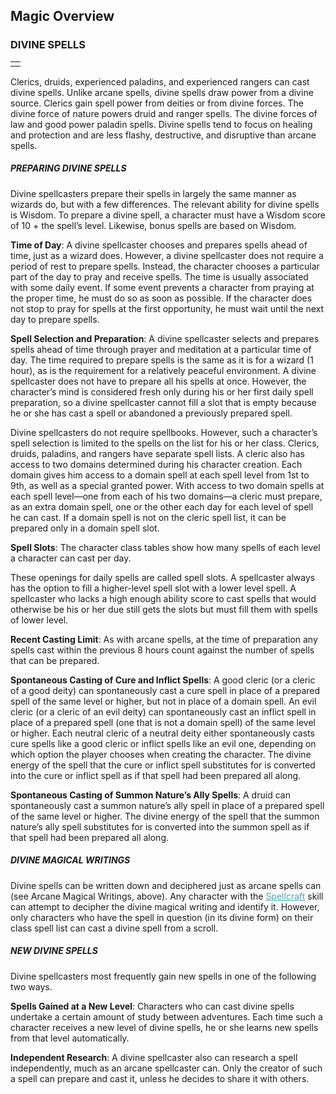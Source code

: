 
<a id="magic-overview"></a><h2>Magic Overview</h2>
<a id="divine-spells"></a><h3>DIVINE SPELLS</h3>
<table border="0" cellpadding="0" cellspacing="0" style="width: 100%">
<tbody>
<tr>
<td></td>
</tr>
</tbody>
</table>
<p class="initial">Clerics, druids, experienced paladins, and
experienced rangers can cast divine spells. Unlike arcane spells,
divine spells draw power from a divine source. Clerics gain spell power
from deities or from divine forces. The divine force of nature powers
druid and ranger spells. The divine forces of law and good power
paladin spells. Divine spells tend to focus on healing and protection
and are less flashy, destructive, and disruptive than arcane spells.</p>
<a id="preparing-divine-spells"></a><h5>PREPARING DIVINE SPELLS</h5>
<p class="initial">Divine spellcasters prepare their spells in
largely the same manner as wizards do, but with a few differences. The
relevant ability for divine spells is Wisdom. To prepare a divine
spell, a character must have a Wisdom score of 10 + the spell&#8217;s level.
Likewise, bonus spells are based on Wisdom.</p>
<a id="preparing-divine-spells-time-of-day"></a><p><b>Time of Day</b>: A divine spellcaster chooses and prepares
spells ahead of time, just as a wizard does. However, a divine
spellcaster does not require a period of rest to prepare spells.
Instead, the character chooses a particular part of the day to pray and
receive spells. The time is usually associated with some daily event.
If some event prevents a character from praying at the proper time, he
must do so as soon as possible. If the character does not stop to pray
for spells at the first opportunity, he must wait until the next day to
prepare spells.</p>
<a id="divine-spell-selection-and-preparation"></a><p><b>Spell Selection and Preparation</b>: A divine spellcaster
selects and prepares spells ahead of time through prayer and meditation
at a particular time of day. The time required to prepare spells is the
same as it is for a wizard (1 hour), as is the requirement for a
relatively peaceful environment. A divine spellcaster does not have to
prepare all his spells at once. However, the character&#8217;s mind is
considered fresh only during his or her first daily spell preparation,
so a divine spellcaster cannot fill a slot that is empty because he or
she has cast a spell or abandoned a previously prepared spell.</p>
<p>Divine spellcasters do not require spellbooks. However, such a
character&#8217;s spell selection is limited to the spells on the list for
his or her class. Clerics, druids, paladins, and rangers have separate
spell lists. A cleric also has access to two domains determined during
his character creation. Each domain gives him access to a domain spell
at each spell level from 1st to 9th, as well as a special granted
power. With access to two domain spells at each spell level&#8212;one from
each of his two domains&#8212;a cleric must prepare, as an extra domain
spell, one or the other each day for each level of spell he can cast.
If a domain spell is not on the cleric spell list, it can be prepared
only in a domain spell slot.</p>
<a id="preparing-divine-spells-and-spell-slots"></a><p><b>Spell Slots</b>: The character class tables show how many
spells of each level a character can cast per day.</p>
<p>These openings for daily spells are called spell slots. A
spellcaster always has the option to fill a higher-level spell slot
with a lower level spell. A spellcaster who lacks a high enough ability
score to cast spells that would otherwise be his or her due still gets
the slots but must fill them with spells of lower level. </p>
<a id="preparing-divine-spells-and-recent-casting-limit"></a><p><b>Recent Casting Limit</b>: As with arcane spells, at the
time of preparation any spells cast within the previous 8 hours count
against the number of spells that can be prepared.</p>
<a id="spontaneous-casting-of-cure-and-inflict-spells"></a><p><b>Spontaneous Casting of Cure and Inflict Spells</b>: A good
cleric (or a cleric of a good deity) can spontaneously cast a cure
spell in place of a prepared spell of the same level or higher, but not
in place of a domain spell. An evil cleric (or a cleric of an evil
deity) can spontaneously cast an inflict spell in place of a prepared
spell (one that is not a domain spell) of the same level or higher.
Each neutral cleric of a neutral deity either spontaneously casts cure
spells like a good cleric or inflict spells like an evil one, depending
on which option the player chooses when creating the character. The
divine energy of the spell that the cure or inflict spell substitutes
for is converted into the cure or inflict spell as if that spell had
been prepared all along.</p>
<a id="spontaneous-casting-of-summon-natures-allu-spells"></a><p><b>Spontaneous Casting of Summon Nature&#8217;s Ally Spells</b>: A
druid can spontaneously cast a summon nature&#8217;s ally spell in place of a
prepared spell of the same level or higher. The divine energy of the
spell that the summon nature&#8217;s ally spell substitutes for is converted
into the summon spell as if that spell had been prepared all along.</p>
<a id="divine-magical-writings"></a><h5>DIVINE MAGICAL WRITINGS</h5>
<p class="initial">Divine spells can be written down and
deciphered just as arcane spells can (see Arcane Magical Writings,
above). Any character with the <a href="SkillsAll.html#Spellcraft"
style="color: rgb(87, 158, 182);">Spellcraft</a> skill can attempt to
decipher
the divine magical writing and identify it. However, only characters
who have the spell in question (in its divine form) on their class
spell list can cast a divine spell from a scroll.</p>
<a id="gaining-new-divine-spells"></a><h5>NEW DIVINE SPELLS</h5>
<p class="initial">Divine spellcasters most frequently gain new
spells in one of the following two ways.</p>
<a id="spells-gained-at-a-new-level"></a><p><b>Spells Gained at a New Level</b>: Characters who can cast
divine spells undertake a certain amount of study between adventures.
Each time such a character receives a new level of divine spells, he or
she learns new spells from that level automatically.</p>
<a id="independent-research"></a><p><b>Independent Research</b>: A divine spellcaster also can
research a spell independently, much as an arcane spellcaster can. Only
the creator of such a spell can prepare and cast it, unless he decides
to share it with others.</p>



